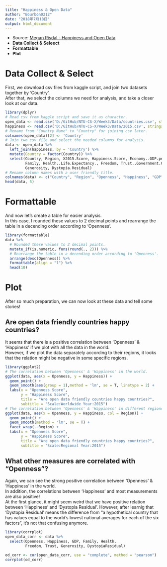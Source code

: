```yaml
---
title: "Happiness & Open Data"
author: "Bourbon0212"
date: "2018年7月18日"
output: html_document
---
```

* Source: [Megan Risdal - Happiness and Open Data](https://www.kaggle.com/mrisdal/happiness-and-open-data/notebook)
* **Data Collect & Seleect**
* **Formattable**
* **Plot**

# **Data Collect & Select**

First, we download csv files from kaggle script, and join two datasets together by 'Country'.   
After that, we select the columns we need for analysis, and take a closer look at our data.
```r
library(dplyr)
# Read csv from kaggle script and save it as character.
open_data <- read.csv('D:/GitHub/NTU-CS-X/Week3/Data/countries.csv', stringsAsFactors = F)
happiness <- read.csv('D:/GitHub/NTU-CS-X/Week3/Data/2015.csv', stringsAsFactors = F)
# Rename from "Country Name" to "Country" for joining csv later.
colnames(open_data)[2] <- 'Country'
# Join two csv file and select the needed columns for analysis.
data <- open_data %>%
  left_join(happiness, by = 'Country') %>%
  mutate(Country = factor(Country)) %>%
  select(Country, Region, X2015.Score, Happiness.Score, Economy..GDP.per.Capita., 
         Family, Health..Life.Expectancy., Freedom, Trust..Government.Corruption., 
         Generosity, Dystopia.Residual)
# Rename column names with a user friendly title.
colnames(data) <- c("Country", "Region", "Openness", "Happiness", "GDP", "Family", "Health", "Freedom", "Trust", "Generosity", "DystopiaResidual")
head(data, 5)
```

# **Formattable**
And now let's create a table for easier analysis.   
In this case, I rounded these values to 2 decimal points and rearrange the table in a decending order according to 'Openness'.
```r
library(formattable)
data %>%
  # Rounded these values to 2 decimal points.
  mutate_if(is.numeric, funs(round(., 2))) %>%
  # Rearrange the table in a decending order according to 'Openness'.
  arrange(desc(Openness)) %>%
  formattable(align = "l") %>%
  head(10)
```

# **Plot**
After so much preparation, we can now look at these data and tell some stories!

## Are open data friendly countries happy countries?

It seems that there is a  positive correlation between 'Openness' & 'Happiness' if we plot with all the data in the world.    
However, if we plot the data separately according to their regions, it looks that the relation might be negative in some specific regions.  

```r
library(ggplot2)
# The correlation between 'Openness' & 'Happiness' in the world.
ggplot(data, aes(x = Openness, y = Happiness)) +
  geom_point() +
  geom_smooth(aes(group = 1),method = 'lm', se = T, linetype = 2) +
  labs(x = "Openness Score",
       y = "Happiness Score",
       title = "Are open data friendly countries happy countries?",
       subtitle = "Scale:Worldwide Year:2015")
# The correlation between 'Openness' & 'Happiness' in different regions.
ggplot(data, aes(x = Openness, y = Happiness, col = Region)) +
  geom_point() +
  geom_smooth(method = 'lm', se = T) +
  facet_wrap(.~Region) +
  labs(x = "Openness Score",
       y = "Happiness Score",
       title = "Are open data friendly countries happy countries?",
       subtitle = "Scale:Regional Year:2015")
```

## What other measures are correlated with “Openness”?
Again, we can see the strong positive correlation between 'Openness' & 'Happiness' in the world.    
In addition, the correlations between 'Happiness' and most measurements are also positive!    
At the first glance, it might seem weird that we have positive relation between 'Happiness' and 'Dystopia Residual'. However, after learnig that 'Dystopia Residual' means the difference from “a hypothetical country that has values equal to the world’s lowest national averages for each of the six factors”, it's not that confusing anymore.
```r
library(corrplot)
open_data_corr <- data %>%
  select(Openness, Happiness, GDP, Family, Health, 
         Freedom, Trust, Generosity, DystopiaResidual)

od_corr <- cor(open_data_corr, use = "complete", method = "pearson")
corrplot(od_corr)
```